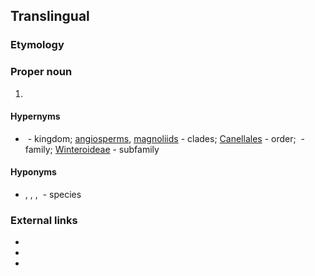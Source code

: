 ==Translingual==
{{rfi|mul}}

===Etymology===
{{rfe|lang=mul}}

===Proper noun===
{{taxoninfl|i=1|g=f}}

# {{taxon|genus|family|Winteraceae|[[woody]] [[evergreen]] [[flowering]] trees and [[shrub]]s}}

====Hypernyms====
* {{sense|genus}} {{l|mul|Plantae}}&nbsp;- kingdom; [[angiosperms]], [[magnoliids]]&nbsp;- clades; [[Canellales]]&nbsp;- order; ''{{taxlink|Winteraceae|family|noshow=1}}''&nbsp;- family; [[Winteroideae]]&nbsp;- subfamily

====Hyponyms====
* {{sense|genus}} {{taxlink|Pseudowintera axillaris|species}}, {{taxlink|Pseudowintera colorata|species}}, {{taxlink|Pseudowintera insperata|species}}, {{taxlink|Pseudowintera traversii|species}}&nbsp;- species

===External links===
* {{pedia}}
* {{specieslite}}
* {{comcatlite}}